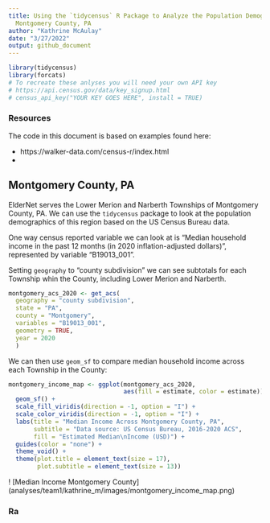 ```yaml
---
title: Using the `tidycensus` R Package to Analyze the Population Demographics of
  Montgomery County, PA
author: "Kathrine McAulay"
date: "3/27/2022"
output: github_document
---
```


```r
library(tidycensus)
library(forcats)
# To recreate these anlyses you will need your own API key
# https://api.census.gov/data/key_signup.html
# census_api_key("YOUR KEY GOES HERE", install = TRUE)
```

### Resources
The code in this document is based on examples found here:

* https://walker-data.com/census-r/index.html
* 

## Montgomery County, PA

ElderNet serves the Lower Merion and Narberth Townships of Montgomery County, PA. We can use the `tidycensus` package to look at the population demographics of this region based on the US Census Bureau data.

One way census reported variable we can look at is "Median household income in the past 12 months (in 2020 inflation-adjusted dollars)", represented by variable "B19013_001".

Setting `geography` to "county subdivision" we can see subtotals for each Township whin the County, including Lower Merion and Narberth.

```r
montgomery_acs_2020 <- get_acs(
  geography = "county subdivision",
  state = "PA",
  county = "Montgomery",
  variables = "B19013_001",
  geometry = TRUE,
  year = 2020
  )
```

We can then use `geom_sf` to compare median household income across each Township in the County:

```r
montgomery_income_map <- ggplot(montgomery_acs_2020,
                                aes(fill = estimate, color = estimate)) +
  geom_sf() +
  scale_fill_viridis(direction = -1, option = "I") + 
  scale_color_viridis(direction = -1, option = "I") +
  labs(title = "Median Income Across Montgomery County, PA",
       subtitle = "Data source: US Census Bureau, 2016-2020 ACS",
       fill = "Estimated Median\nIncome (USD)") +
  guides(color = "none") +
  theme_void() +
  theme(plot.title = element_text(size = 17),
        plot.subtitle = element_text(size = 13))
```

! [Median Income Montgomery County] (analyses/team1/kathrine_m/images/montgomery_income_map.png)


### Ra
